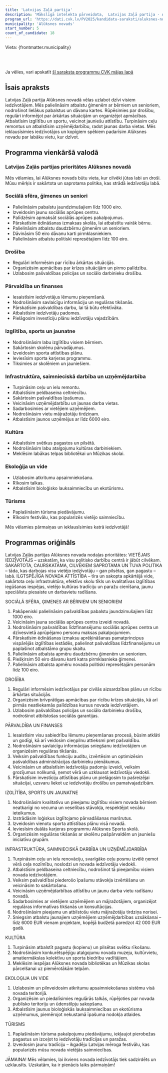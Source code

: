 ```yaml
---
title: 'Latvijas Zaļā partija'
description: 'Mākslīgā intelekta pārveidota,  Latvijas Zaļā partija - Alūksnes novads programma vienkāršā valodā'
program_url: 'https://dati.cvk.lv/PV2025/kandidatu-saraksti/aluksnes-novads/latvijas-zala-partija'
municipality: 'Alūksnes novads'
start_number: 5
count_of_candidate: 18
---
```



Vieta: {frontmatter.municipality}<br/>

<Badge text="Vietējais iedzīvotājs" variant="note" size="small" /> <Badge text="Sociālā sfēra un ģimenes atbalsts" variant="note" size="small" /> <Badge text="Drošība un civilā aizsardzība" variant="note" size="small" /> <Badge text="Infrastruktūra un uzņēmējdarbības atbalsts" variant="note" size="small" /> <Badge text="Izglītība un sports jaunatnei" variant="note" size="small" />

<br/><br/> 

<Card title='Šis ir mākslīga intelekta ģenerēts apraksts' icon='starlight'>
    Ja vēlies, vari apskatīt <a href={frontmatter.program_url} target='_blank'>šī saraksta programmu CVK mājas lapā</a>
    </Card>

## Īsais apraksts

Latvijas Zaļā partija Alūksnes novadā vēlas uzlabot dzīvi visiem iedzīvotājiem. Mēs palielināsim atbalstu ģimenēm ar bērniem un senioriem, nodrošinot lielākus pabalstus un dāvanu kartes. Rūpēsimies par drošību, regulāri informējot par ārkārtas situācijām un organizējot apmācības. Atbalstīsim izglītību un sportu, veicinot jauniešu attīstību. Turpināsim ceļu remontus un atbalstīsim uzņēmējdarbību, radot jaunas darba vietas. Mēs ieklausīsimies iedzīvotājos un kopīgiem spēkiem padarīsim Alūksnes novadu par labāku vietu, kur dzīvot.

## Programma vienkāršā valodā

### Latvijas Zaļās partijas prioritātes Alūksnes novadā

Mēs vēlamies, lai Alūksnes novads būtu vieta, kur cilvēki jūtas labi un droši. Mūsu mērķis ir sakārtota un saprotama politika, kas strādā iedzīvotāju labā.

### Sociālā sfēra, ģimenes un seniori

*   Palielināsim pabalstu jaundzimušajiem līdz 1000 eiro.
*   Izveidosim jaunu sociālās aprūpes centru.
*   Palīdzēsim apmaksāt sociālās aprūpes pakalpojumus.
*   Pārskatīsim ēdināšanas izmaksas skolās, lai atbalstītu vairāk bērnu.
*   Palielināsim atbalstu daudzbērnu ģimenēm un senioriem.
*   Dāvināsim 50 eiro dāvanu karti pirmklasniekiem.
*   Palielināsim atbalstu politiski represētajiem līdz 100 eiro.

### Drošība

*   Regulāri informēsim par rīcību ārkārtas situācijās.
*   Organizēsim apmācības par krīzes situācijām un pirmo palīdzību.
*   Uzlabosim pašvaldības policijas un sociālo darbinieku drošību.

### Pārvaldība un finanses

*   Iesaistīsim iedzīvotājus lēmumu pieņemšanā.
*   Nodrošināsim savlaicīgu informāciju un regulāras tikšanās.
*   Pārskatīsim pašvaldības darbu, lai tā būtu efektīvāka.
*   Atbalstīsim iedzīvotāju padomes.
*   Pielāgosim investīciju plānu iedzīvotāju vajadzībām.

### Izglītība, sports un jaunatne

*   Nodrošināsim labu izglītību visiem bērniem.
*   Sakārtosim skolēnu pārvadājumus.
*   Izveidosim sporta attīstības plānu.
*   Ieviesīsim sporta karjeras programmu.
*   Tiksimies ar skolēniem un jauniešiem.

### Infrastruktūra, saimnieciskā darbība un uzņēmējdarbība

*   Turpināsim ceļu un ielu remontu.
*   Atbalstīsim peldbaseina celtniecību.
*   Sakārtosim pašvaldības īpašumus.
*   Veicināsim uzņēmējdarbību un jaunas darba vietas.
*   Sadarbosimies ar vietējiem uzņēmējiem.
*   Nodrošināsim vietu mājražotāju tirdziņam.
*   Atbalstīsim jaunos uzņēmējus ar līdz 6000 eiro.

### Kultūra

*   Atbalstīsim svētkus pagastos un pilsētā.
*   Nodrošināsim labu atalgojumu kultūras darbiniekiem.
*   Meklēsim labākas telpas bibliotēkai un Mūzikas skolai.

### Ekoloģija un vide

*   Uzlabosim atkritumu apsaimniekošanu.
*   Rīkosim talkas.
*   Atbalstīsim bioloģisko lauksaimniecību un ekotūrismu.

### Tūrisms

*   Paplašināsim tūrisma piedāvājumu.
*   Rīkosim festivālu, kas popularizēs vietējo saimniecību.

Mēs vēlamies pārmaiņas un ieklausīsimies katrā iedzīvotājā!

## Programmas oriģināls

Latvijas Zaļās partijas Alūksnes novada nodaļas prioritātes:
VIETĒJAIS IEDZĪVOTĀJS – uzskatām, ka visu politisko darbību centrā ir jābūt cilvēkam.
SAKĀRTOTA, CAURSKATĀMA, CILVĒKIEM SAPROTAMA UN TUVA POLITIKA – tāda, kas darbojas visu vietējo iedzīvotāju – gan pilsētas, gan pagastu – labā.
ILGTSPĒJĪGA NOVADA ATTĪSTĪBA – tīra un sakopta apkārtējā vide, sakārtota ceļu infrastruktūra, efektīvs skolu tīkls un kvalitatīvas izglītības iegūšanas iespējas, vietējo kultūras tradīciju un paražu cienīšana, jaunu speciālistu piesaiste un darbavietu radīšana.

SOCIĀLĀ SFĒRA, ĢIMENES AR BĒRNIEM UN SENIORIEM
1. Pakāpeniski palielināsim pašvaldības pabalstu jaundzimušajiem līdz 1000 eiro.
2. Veicināsim jauna sociālās aprūpes centra izveidi novadā.
3. Nodrošināsim pašvaldības līdzfinansējumu sociālās aprūpes centra un dzīvesvietā aprūpējamo personu maksas pakalpojumiem.
4. Pārskatīsim ēdināšanas izmaksu aprēķināšanas pamatprincipus vispārējās izglītības iestādēs, palielinot pašvaldības līdzfinansējumu un paplašinot atbalstāmo grupu skaitu.
5. Palielināsim atbalsta apmēru daudzbērnu ģimenēm un senioriem.
6. Piešķirsim 50 eiro dāvanu karti katra pirmklasnieka ģimenei.
7. Palielināsim atbalsta apmēru novada politiski represētajām personām līdz 100 eiro.

DROŠĪBA
1. Regulāri informēsim iedzīvotājus par civilās aizsardzības plānu un rīcību ārkārtas situācijās.
2. Organizēsim brīvprātīgas apmācības par rīcību krīzes situācijās, kā arī pirmās neatliekamās palīdzības kursus novada iedzīvotājiem.
3. Uzlabosim pašvaldības policijas un sociālo darbinieku drošību, nodrošinot atbilstošas sociālās garantijas.

PĀRVALDĪBA UN FINANSES
1. Iesaistīsim visu sabiedrību lēmumu pieņemšanas procesā, būsim atklāti un godīgi, kā arī veidosim cieņpilnu attieksmi pret pašvaldību.
2. Nodrošināsim savlaicīgu informācijas sniegšanu iedzīvotājiem un organizēsim regulāras tikšanās.
3. Veiksim pašvaldības funkciju auditu, izvērtēsim un optimizēsim pašvaldības administrācijas darbinieku pienākumus.
4. Veicināsim un atbalstīsim iedzīvotāju padomju izveidi, veiksim grozījumus nolikumā, ņemot vērā un uzklausot iedzīvotāju viedokli.
5. Pārskatīsim investīciju attīstības plānu un pielāgosim to pašreizējai situācijai, uzsvaru liekot uz iedzīvotāju drošību un pamatvajadzībām.

IZGLĪTĪBA, SPORTS UN JAUNATNE
1. Nodrošināsim kvalitatīvu un pieejamu izglītību visiem novada bērniem neatkarīgi no vecuma un veselības stāvokļa, respektējot vecāku ieteikumus.
2. Izstrādāsim loģiskus izglītojamo pārvadāšanas maršrutus.
3. Izveidosim vienotu sporta attīstības plānu visā novadā.
4. Ieviesīsim duālās karjeras programmu Alūksnes Sporta skolā.
5. Organizēsim regulāras tikšanās ar skolēnu pašpārvaldēm un jauniešu iniciatīvu grupām.

INFRASTRUKTŪRA, SAIMNIECISKĀ DARBĪBA UN UZŅĒMĒJDARBĪBA
1. Turpināsim ceļu un ielu renovāciju, svarīgāko ceļu posmu izvēlē ņemot vērā ceļa nozīmību, noslodzi un novada iedzīvotāju viedokli.
2. Atbalstīsim peldbaseina celtniecību, nodrošinot tā pieejamību visiem novada iedzīvotājiem.
3. Veiksim pašvaldībai piederošo īpašumu stāvokļa izvērtēšanu un veicināsim to sakārtošanu.
4. Veicināsim uzņēmējdarbības attīstību un jaunu darba vietu radīšanu novadā.
5. Sadarbosimies ar vietējiem uzņēmējiem un mājražotājiem, organizējot regulāras informatīvas tikšanās un konsultācijas.
6. Nodrošināsim pieejamu un atbilstošu vietu mājražotāju tirdziņa norisei.
7. Sniegsim atbalstu jaunajiem uzņēmējiem uzņēmējdarbības uzsākšanai – līdz 6000 EUR vienam projektam, kopējā budžetā paredzot 42 000 EUR gadā.

KULTŪRA
1. Turpināsim atbalstīt pagastu (kopienu) un pilsētas svētku rīkošanu.
2. Nodrošināsim konkurētspējīgu atalgojumu novada muzeju, kultūrvietu, amatiermākslas kolektīvu un sporta biedrību vadītājiem.
3. Meklēsim iespējas Alūksnes novada bibliotēkas un Mūzikas skolas pārcelšanai uz piemērotākām telpām.

EKOLOĢIJA UN VIDE
1. Uzlabosim un pilnveidosim atkritumu apsaimniekošanas sistēmu visā novada teritorijā.
2. Organizēsim un piedalīsimies regulārās talkās, rūpējoties par novada publisko teritoriju un ūdenstilpju sakopšanu.
3. Atbalstīsim jaunus bioloģiskās lauksaimniecības un ekotūrisma uzņēmumus, piemērojot nekustamā īpašuma nodokļa atlaides.

TŪRISMS
1. Paplašināsim tūrisma pakalpojumu piedāvājumu, iekļaujot pierobežas pagastus un izceļot to iedzīvotāju tradīcijas un paražas.
2. Izveidosim jaunu tradīciju – ikgadēju Latvijas mēroga festivālu, kas popularizēs mūsu novada vietējās saimniecības.

JĀMAINA!
Mēs vēlamies, lai ikviens novada iedzīvotājs tiek sadzirdēts un uzklausīts. Uzskatām, ka ir pienācis laiks pārmaiņām!
